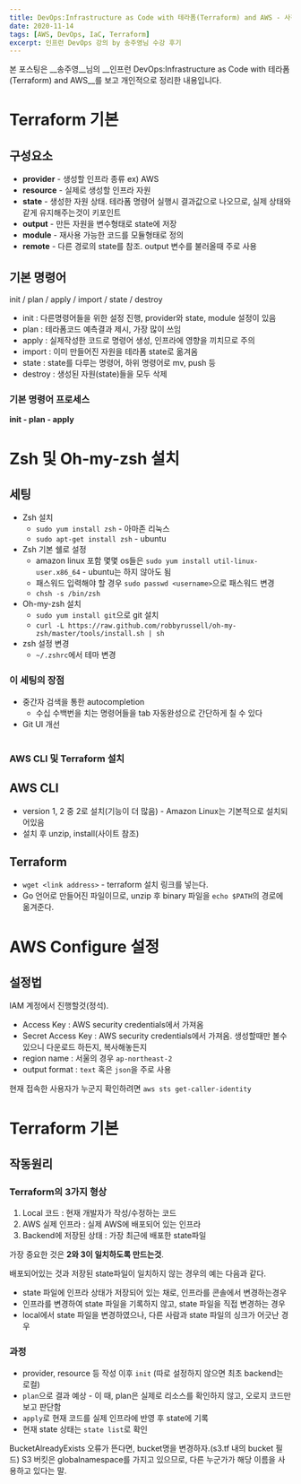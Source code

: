 ```yaml
---
title: DevOps:Infrastructure as Code with 테라폼(Terraform) and AWS - 사전준비 편
date: 2020-11-14
tags: [AWS, DevOps, IaC, Terraform]
excerpt: 인프런 DevOps 강의 by 송주영님 수강 후기
---
```

본 포스팅은 __송주영__님의 __인프런 DevOps:Infrastructure as Code with 테라폼(Terraform) and AWS__를 보고 개인적으로 정리한 내용입니다.

#

# Terraform 기본

## 구성요소

* __provider__ - 생성할 인프라 종류 ex) AWS
* __resource__ - 실제로 생성할 인프라 자원
* __state__ - 생성한 자원 상태. 테라폼 명령어 실행시 결과값으로 나오므로, 실제 상태와 같게 유지해주는것이 키포인트
* __output__ - 만든 자원을 변수형태로 state에 저장
* __module__ - 재사용 가능한 코드를 모듈형태로 정의
* __remote__ - 다른 경로의 state를 참조. output 변수를 불러올때 주로 사용

## 기본 명령어

init / plan / apply / import / state / destroy

* init : 다른명령어들을 위한 설정 진행, provider와 state, module 설정이 있음
* plan : 테라폼코드 예측결과 제시, 가장 많이 쓰임
* apply : 실제작성한 코드로 명령어 생성, 인프라에 영향을 끼치므로 주의
* import : 이미 만들어진 자원을 테라폼 state로 옮겨옴
* state : state를 다루는 명령어, 하위 명령어로 mv, push 등
* destroy : 생성된 자원(state)들을 모두 삭제

### 기본 명령어 프로세스

__init - plan - apply__

#

# Zsh 및 Oh-my-zsh 설치

## 세팅

* Zsh 설치
  * `sudo yum install zsh` - 아마존 리눅스
  * `sudo apt-get install zsh` - ubuntu
* Zsh 기본 쉘로 설정
  * amazon linux 포함 몇몇 os들은 `sudo yum install util-linux-user.x86_64` - ubuntu는 하지 않아도 됨
  * 패스워드 입력해야 할 경우 `sudo passwd <username>`으로 패스워드 변경
  * `chsh -s /bin/zsh`
* Oh-my-zsh 설치
  * `sudo yum install git`으로 git 설치
  * `curl -L https://raw.github.com/robbyrussell/oh-my-zsh/master/tools/install.sh | sh`
* zsh 설정 변경
  * `~/.zshrc`에서 테마 변경

### 이 세팅의 장점

* 중간자 검색을 통한 autocompletion
  * 수십 수백번을 치는 명령어들을 tab 자동완성으로 간단하게 칠 수 있다
* Git UI 개선

#

### AWS CLI 및 Terraform 설치

## AWS CLI

* version 1, 2 중 2로 설치(기능이 더 많음) - Amazon Linux는 기본적으로 설치되어있음
* 설치 후 unzip, install(사이트 참조)

## Terraform

* `wget <link address>` - terraform 설치 링크를 넣는다.
* Go 언어로 만들어진 파일이므로, unzip 후 binary 파일을 `echo $PATH`의 경로에 옮겨준다.

#

# AWS Configure 설정

## 설정법

IAM 계정에서 진행할것(정석).

* Access Key : AWS security credentials에서 가져옴
* Secret Access Key : AWS security credentials에서 가져옴. 생성할때만 볼수 있으니 다운로드 하든지, 복사해놓든지
* region name : 서울의 경우 `ap-northeast-2`
* output format : `text` 혹은 `json`을 주로 사용

현재 접속한 사용자가 누군지 확인하려면
`aws sts get-caller-identity`

#

# Terraform 기본

## 작동원리

### Terraform의 3가지 형상
1. Local 코드 : 현재 개발자가 작성/수정하는 코드
2. AWS 실제 인프라 : 실제 AWS에 배포되어 있는 인프라
3. Backend에 저장된 상태 : 가장 최근에 배포한 state파일

가장 중요한 것은 __2와 3이 일치하도록 만드는것__.

배포되어있는 것과 저장된 state파일이 일치하지 않는 경우의 예는 다음과 같다.
* state 파일에 인프라 상태가 저장되어 있는 채로, 인프라를 콘솔에서 변경하는경우
* 인프라를 변경하여 state 파일을 기록하지 않고, state 파일을 직접 변경하는 경우
* local에서 state 파일을 변경하였으나, 다른 사람과 state 파일의 싱크가 어긋난 경우

### 과정

* provider, resource 등 작성 이후 `init` (따로 설정하지 않으면 최초 backend는 로컬)
* `plan`으로 결과 예상 - 이 때, plan은 실제로 리소스를 확인하지 않고, 오로지 코드만 보고 판단함
* `apply`로 현재 코드를 실제 인프라에 반영 후 state에 기록
* 현재 state 상태는 `state list`로 확인

<Info>
BucketAlreadyExists 오류가 뜬다면, bucket명을 변경하자.(s3.tf 내의 bucket 필드)
S3 버킷은 globalnamespace를 가지고 있으므로, 다른 누군가가 해당 이름을 사용하고 있다는 말.
</Info>




